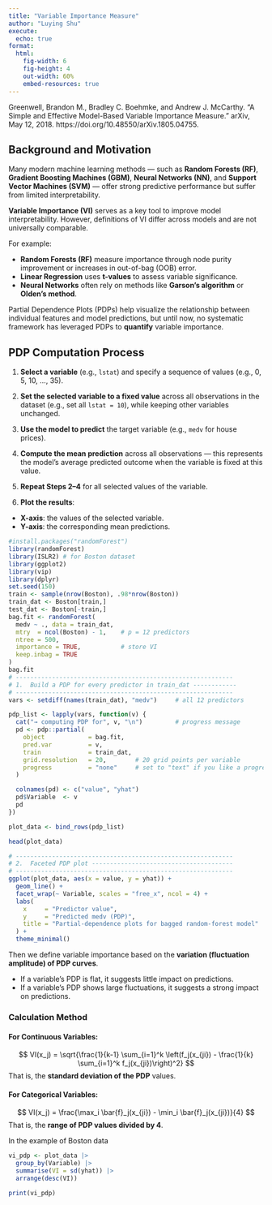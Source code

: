 ---
title: "Variable Importance Measure"
author: "Luying Shu"
execute:
  echo: true
format:
  html:
    fig-width: 6
    fig-height: 4
    out-width: 60%
    embed-resources: true
---

Greenwell, Brandon M., Bradley C. Boehmke, and Andrew J. McCarthy. “A Simple and Effective Model-Based Variable Importance Measure.” arXiv, May 12, 2018. https://doi.org/10.48550/arXiv.1805.04755.


## Background and Motivation

Many modern machine learning methods — such as **Random Forests (RF)**, **Gradient Boosting Machines (GBM)**, **Neural Networks (NN)**, and **Support Vector Machines (SVM)** — offer strong predictive performance but suffer from limited interpretability.

**Variable Importance (VI)** serves as a key tool to improve model interpretability. However, definitions of VI differ across models and are not universally comparable.

For example:

- **Random Forests (RF)** measure importance through node purity improvement or increases in out-of-bag (OOB) error.
- **Linear Regression** uses **t-values** to assess variable significance.
- **Neural Networks** often rely on methods like **Garson’s algorithm** or **Olden’s method**.

Partial Dependence Plots (PDPs) help visualize the relationship between individual features and model predictions, but until now, no systematic framework has leveraged PDPs to **quantify** variable importance.

## PDP Computation Process

1. **Select a variable** (e.g., `lstat`) and specify a sequence of values (e.g., 0, 5, 10, ..., 35).

2. **Set the selected variable to a fixed value** across all observations in the dataset (e.g., set all `lstat = 10`), while keeping other variables unchanged.

3. **Use the model to predict** the target variable (e.g., `medv` for house prices).

4. **Compute the mean prediction** across all observations — this represents the model’s average predicted outcome when the variable is fixed at this value.

5. **Repeat Steps 2–4** for all selected values of the variable.

6. **Plot the results**:
- **X-axis**: the values of the selected variable.
- **Y-axis**: the corresponding mean predictions.


```{r}
#install.packages("randomForest")
library(randomForest)
library(ISLR2) # for Boston dataset
library(ggplot2)
library(vip)
library(dplyr)
set.seed(150)
train <- sample(nrow(Boston), .98*nrow(Boston))
train_dat <- Boston[train,]
test_dat <- Boston[-train,]
bag.fit <- randomForest(
  medv ~ ., data = train_dat,
  mtry  = ncol(Boston) - 1,    # p = 12 predictors
  ntree = 500,
  importance = TRUE,           # store VI
  keep.inbag = TRUE
)
bag.fit
# ------------------------------------------------------------
# 1.  Build a PDP for every predictor in train_dat ------------
# ------------------------------------------------------------
vars <- setdiff(names(train_dat), "medv")     # all 12 predictors

pdp_list <- lapply(vars, function(v) {
  cat("→ computing PDP for", v, "\n")         # progress message
  pd <- pdp::partial(
    object            = bag.fit,
    pred.var          = v,
    train             = train_dat,
    grid.resolution   = 20,        # 20 grid points per variable
    progress          = "none"     # set to "text" if you like a progress bar
  )

  colnames(pd) <- c("value", "yhat")
  pd$Variable  <- v
  pd
})

plot_data <- bind_rows(pdp_list)

head(plot_data)

# ------------------------------------------------------------
# 2.  Faceted PDP plot ---------------------------------------
# ------------------------------------------------------------
ggplot(plot_data, aes(x = value, y = yhat)) +
  geom_line() +
  facet_wrap(~ Variable, scales = "free_x", ncol = 4) +
  labs(
    x     = "Predictor value",
    y     = "Predicted medv (PDP)",
    title = "Partial-dependence plots for bagged random-forest model"
  ) +
  theme_minimal()


```


Then we define variable importance based on the **variation (fluctuation amplitude) of PDP curves**.

- If a variable’s PDP is flat, it suggests little impact on predictions.
- If a variable’s PDP shows large fluctuations, it suggests a strong impact on predictions.


### Calculation Method

#### For Continuous Variables:
$$
VI(x_j) = \sqrt{\frac{1}{k-1} \sum_{i=1}^k \left(f_j(x_{ji}) - \frac{1}{k} \sum_{i=1}^k f_j(x_{ji})\right)^2}
$$
That is, the **standard deviation of the PDP** values.

#### For Categorical Variables:
$$
VI(x_j) = \frac{\max_i \bar{f}_j(x_{ji}) - \min_i \bar{f}_j(x_{ji})}{4}
$$
That is, the **range of PDP values divided by 4**.

In the example of Boston data

```{r}
vi_pdp <- plot_data |>
  group_by(Variable) |>
  summarise(VI = sd(yhat)) |>
  arrange(desc(VI))

print(vi_pdp)
```














